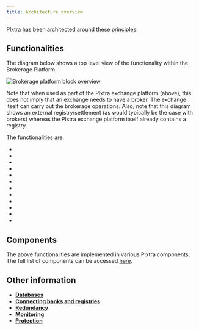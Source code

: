 ```yaml
---
title: Architecture overview
---
```



Plxtra has been architected around these [principles](./principles/).

## Functionalities

The diagram below shows a top level view of the functionality within the Brokerage Platform.

![Brokerage platform block overview](./brokerage-platform-top-level-functionality.excalidraw.svg)

Note that when used as part of the Plxtra exchange platform (above), this does not imply that an exchange needs to have a broker.  The exchange itself can carry out the brokerage operations.  Also, note that this diagram shows an external registry/settlement (as would typically be the case with brokers) whereas the Plxtra exchange platform itself already contains a registry.

The functionalities are:

* <FunctionalityShortItem short={FunctionalityShort.feedServer} />
* <FunctionalityShortItem short={FunctionalityShort.tradingAdapter} />
* <FunctionalityShortItem short={FunctionalityShort.tradeFeedAdapter} />
* <FunctionalityShortItem short={FunctionalityShort.orderManagement} />
* <FunctionalityShortItem short={FunctionalityShort.tradingAgent} />
* <FunctionalityShortItem short={FunctionalityShort.vetting} />
* <FunctionalityShortItem short={FunctionalityShort.authority} />
* <FunctionalityShortItem short={FunctionalityShort.cachingProxy} />
* <FunctionalityShortItem short={FunctionalityShort.alertingScanning} />
* <FunctionalityShortItem short={FunctionalityShort.motif} />
* <FunctionalityShortItem short={FunctionalityShort.arclight} />
* <FunctionalityShortItem short={FunctionalityShort.motifXL} />

## Components

The above functionalities are implemented in various Plxtra components. The full list of components can be accessed [here](./components/).

## Other information

* **[Databases](./databases/)**
* **[Connecting banks and registries](./connecting-banks-and-registries/)**
* **[Redundancy](./redundancy)**
* **[Monitoring](./monitoring)**
* **[Protection](./protection)**

